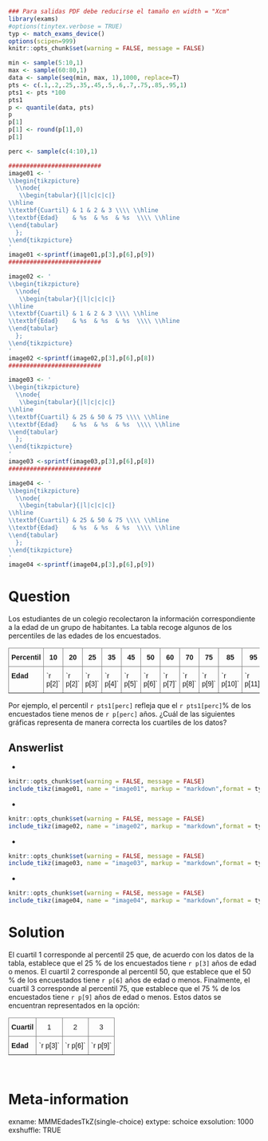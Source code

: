 ```r
### Para salidas PDF debe reducirse el tamaño en width = "Xcm"
library(exams)
#options(tinytex.verbose = TRUE)
typ <- match_exams_device()
options(scipen=999)
knitr::opts_chunk$set(warning = FALSE, message = FALSE)

min <- sample(5:10,1)
max <- sample(60:80,1)
data <- sample(seq(min, max, 1),1000, replace=T)
pts <- c(.1,.2,.25,.35,.45,.5,.6,.7,.75,.85,.95,1)
pts1 <- pts *100
pts1
p <- quantile(data, pts)
p
p[1]
p[1] <- round(p[1],0)
p[1]

perc <- sample(c(4:10),1)

##########################
image01 <- '
\\begin{tikzpicture}
  \\node{
   \\begin{tabular}{|l|c|c|c|}
\\hline
\\textbf{Cuartil} & 1 & 2 & 3 \\\\ \\hline
\\textbf{Edad}    & %s  & %s  & %s  \\\\ \\hline
\\end{tabular}
  };
\\end{tikzpicture}
'
image01 <-sprintf(image01,p[3],p[6],p[9])
##########################

image02 <- '
\\begin{tikzpicture}
  \\node{
   \\begin{tabular}{|l|c|c|c|}
\\hline
\\textbf{Cuartil} & 1 & 2 & 3 \\\\ \\hline
\\textbf{Edad}    & %s  & %s  & %s  \\\\ \\hline
\\end{tabular}
  };
\\end{tikzpicture}
'
image02 <-sprintf(image02,p[3],p[6],p[8])
##########################

image03 <- '
\\begin{tikzpicture}
  \\node{
   \\begin{tabular}{|l|c|c|c|}
\\hline
\\textbf{Cuartil} & 25 & 50 & 75 \\\\ \\hline
\\textbf{Edad}    & %s  & %s  & %s  \\\\ \\hline
\\end{tabular}
  };
\\end{tikzpicture}
'
image03 <-sprintf(image03,p[3],p[6],p[8])
##########################

image04 <- '
\\begin{tikzpicture}
  \\node{
   \\begin{tabular}{|l|c|c|c|}
\\hline
\\textbf{Cuartil} & 25 & 50 & 75 \\\\ \\hline
\\textbf{Edad}    & %s  & %s  & %s  \\\\ \\hline
\\end{tabular}
  };
\\end{tikzpicture}
'
image04 <-sprintf(image04,p[3],p[6],p[9])


```


Question
========

Los estudiantes de un colegio recolectaron la información correspondiente a la edad de un grupo de habitantes. La tabla recoge algunos de los percentiles de las edades de los encuestados.\

```{=tex}
\begin{tikzpicture}[node distance=5cm, auto,>=latex', thick, scale = 0.5]
  \node{
\begin{tabular}{@{}|l|c|c|c|c|c|c|c|c|c|c|c|c|@{}}
\toprule
\textbf{Percentil} & 10 & 20 & 25 & 35 & 45 & 50 & 60 & 70 & 75 & 85 & 95 & 100 \\ \midrule
\textbf{Edad}      & `r p[1]` & `r p[2]` & `r p[3]` & `r p[4]` & `r p[5]` & `r p[6]` & `r p[7]` & `r p[8]` & `r p[9]` & `r p[10]` & `r p[11]` & `r p[12]` \\ \bottomrule
\end{tabular}
  };
\end{tikzpicture}
```

```{=html}
<style type="text/css">
.tg  {border-collapse:collapse;border-spacing:0;}
.tg td{border-color:black;border-style:solid;border-width:1px;font-family:Arial, sans-serif;font-size:14px;
  overflow:hidden;padding:10px 5px;word-break:normal;}
.tg th{border-color:black;border-style:solid;border-width:1px;font-family:Arial, sans-serif;font-size:14px;
  font-weight:normal;overflow:hidden;padding:10px 5px;word-break:normal;}
.tg .tg-7btt{border-color:inherit;font-weight:bold;text-align:center;vertical-align:top}
.tg .tg-fymr{border-color:inherit;font-weight:bold;text-align:left;vertical-align:top}
.tg .tg-0pky{border-color:inherit;text-align:left;vertical-align:top}
</style>
<table class="tg">
<thead>
  <tr>
    <th class="tg-7btt">Percentil</th>
    <th class="tg-7btt">10</th>
    <th class="tg-7btt">20</th>
    <th class="tg-7btt">25</th>
    <th class="tg-7btt">35</th>
    <th class="tg-7btt">45</th>
    <th class="tg-7btt">50</th>
    <th class="tg-7btt">60</th>
    <th class="tg-7btt">70</th>
    <th class="tg-7btt">75</th>
    <th class="tg-7btt">85</th>
    <th class="tg-7btt">95</th>
    <th class="tg-7btt">100</th>
  </tr>
</thead>
<tbody>
  <tr>
    <td class="tg-fymr">Edad</td>
    <td class="tg-0pky">`r p[2]`</td>
    <td class="tg-0pky">`r p[2]`</td>
    <td class="tg-0pky">`r p[3]`</td>
    <td class="tg-0pky">`r p[4]`</td>
    <td class="tg-0pky">`r p[5]`</td>
    <td class="tg-0pky">`r p[6]`</td>
    <td class="tg-0pky">`r p[7]`</td>
    <td class="tg-0pky">`r p[8]`</td>
    <td class="tg-0pky">`r p[9]`</td>
    <td class="tg-0pky">`r p[10]`</td>
    <td class="tg-0pky">`r p[11]`</td>
    <td class="tg-0pky">`r p[12]`</td>
  </tr>
</tbody>
</table>
```

Por ejemplo, el percentil `r pts1[perc]` refleja que el `r pts1[perc]`% de los encuestados tiene menos de `r p[perc]` años. ¿Cuál de las siguientes gráficas representa de manera correcta los cuartiles de los datos?


Answerlist
----------

- 
<br/>
```r
knitr::opts_chunk$set(warning = FALSE, message = FALSE) 
include_tikz(image01, name = "image01", markup = "markdown",format = typ, library = c("3d", "babel"), packages=c("tikz","xcolor"),width = "4.5cm")
```

- 
<br/>
```r
knitr::opts_chunk$set(warning = FALSE, message = FALSE) 
include_tikz(image02, name = "image02", markup = "markdown",format = typ, library = c("3d", "babel"), packages=c("tikz","xcolor"),width = "4.5cm")
```

- 
<br/>
```r
knitr::opts_chunk$set(warning = FALSE, message = FALSE) 
include_tikz(image03, name = "image03", markup = "markdown",format = typ, library = c("3d", "babel"), packages=c("tikz","xcolor"),width = "4.5cm")
```

- 
<br/>
```r
knitr::opts_chunk$set(warning = FALSE, message = FALSE) 
include_tikz(image04, name = "image04", markup = "markdown",format = typ, library = c("3d", "babel"), packages=c("tikz","xcolor"),width = "4.5cm")
```

Solution
========

El cuartil 1 corresponde al percentil 25 que, de acuerdo con los datos de la tabla, establece que el 25 % de los encuestados tiene `r p[3]` años de edad o menos. El cuartil 2 corresponde al percentil 50, que establece que el 50 % de los encuestados tiene `r p[6]` años de edad o menos. Finalmente, el cuartil 3 corresponde al percentil 75, que establece que el 75 % de los encuestados tiene `r p[9]` años de edad o menos. Estos datos se encuentran representados en la opción:

```{=html}
<style type="text/css">
.tg  {border-collapse:collapse;border-spacing:0;}
.tg td{border-color:black;border-style:solid;border-width:1px;font-family:Arial, sans-serif;font-size:14px;
  overflow:hidden;padding:10px 5px;word-break:normal;}
.tg th{border-color:black;border-style:solid;border-width:1px;font-family:Arial, sans-serif;font-size:14px;
  font-weight:normal;overflow:hidden;padding:10px 5px;word-break:normal;}
.tg .tg-c3ow{border-color:inherit;text-align:center;vertical-align:top}
.tg .tg-fymr{border-color:inherit;font-weight:bold;text-align:left;vertical-align:top}
@media screen and (max-width: 767px) {.tg {width: auto !important;}.tg col {width: auto !important;}.tg-wrap {overflow-x: auto;-webkit-overflow-scrolling: touch;}}</style>
<div class="tg-wrap"><table class="tg">
<thead>
  <tr>
    <th class="tg-fymr">Cuartil</th>
    <th class="tg-c3ow">1</th>
    <th class="tg-c3ow">2</th>
    <th class="tg-c3ow">3</th>
  </tr>
</thead>
<tbody>
  <tr>
    <td class="tg-fymr">Edad</td>
    <td class="tg-c3ow">`r p[3]`</td>
    <td class="tg-c3ow">`r p[6]`</td>
    <td class="tg-c3ow">`r p[9]`</td>
  </tr>
</tbody>
</table></div>
```

\
```{=tex}
\begin{tikzpicture}[node distance=5cm, auto,>=latex', thick, scale = 0.5]
  \node{
\begin{tabular}{@{}|l|c|c|c|c|c|c|c|c|c|c|c|c|@{}}
\toprule
\textbf{Cuartil} & 1 & 2 & 3 \\ \midrule
\textbf{Edad}      & `r p[3]` & `r p[6]` & `r p[9]` \\ \bottomrule
\end{tabular}
  };
\end{tikzpicture}
```

Meta-information
================

exname: MMMEdadesTkZ(single-choice)
extype: schoice
exsolution: 1000
exshuffle: TRUE